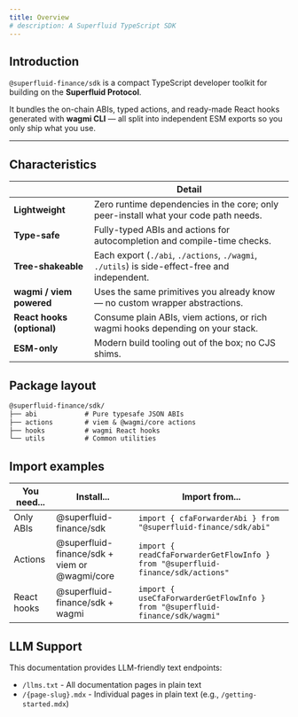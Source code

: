 ```yaml
---
title: Overview
# description: A Superfluid TypeScript SDK
---
```


## Introduction

`@superfluid-finance/sdk` is a compact TypeScript developer toolkit for building on the **Superfluid Protocol**.

It bundles the on-chain ABIs, typed actions, and ready-made React hooks generated with **wagmi CLI** — all split into independent ESM exports so you only ship what you use.

---

## Characteristics

|                | Detail |
|----------------|--------|
| **Lightweight** | Zero runtime dependencies in the core; only peer-install what your code path needs. |
| **Type-safe**  | Fully-typed ABIs and actions for autocompletion and compile-time checks. |
| **Tree-shakeable** | Each export (`./abi`, `./actions`, `./wagmi`, `./utils`) is side-effect-free and independent. |
| **wagmi / viem powered** | Uses the same primitives you already know — no custom wrapper abstractions. |
| **React hooks (optional)** | Consume plain ABIs, viem actions, or rich wagmi hooks depending on your stack. |
| **ESM-only** | Modern build tooling out of the box; no CJS shims. |


## Package layout

```txt
@superfluid-finance/sdk/
├── abi            # Pure typesafe JSON ABIs
├── actions        # viem & @wagmi/core actions
├── hooks          # wagmi React hooks
└── utils          # Common utilities
```

## Import examples

| You need... | Install... | Import from... |
|-------------|------------|----------------|
| Only ABIs   | @superfluid-finance/sdk | `import { cfaForwarderAbi } from "@superfluid-finance/sdk/abi"` |
| Actions     | @superfluid-finance/sdk + viem or @wagmi/core | `import { readCfaForwarderGetFlowInfo } from "@superfluid-finance/sdk/actions"` |
| React hooks | @superfluid-finance/sdk + wagmi | `import { useCfaForwarderGetFlowInfo } from "@superfluid-finance/sdk/wagmi"` |

## LLM Support

This documentation provides LLM-friendly text endpoints:
- `/llms.txt` - All documentation pages in plain text
- `/{page-slug}.mdx` - Individual pages in plain text (e.g., `/getting-started.mdx`)